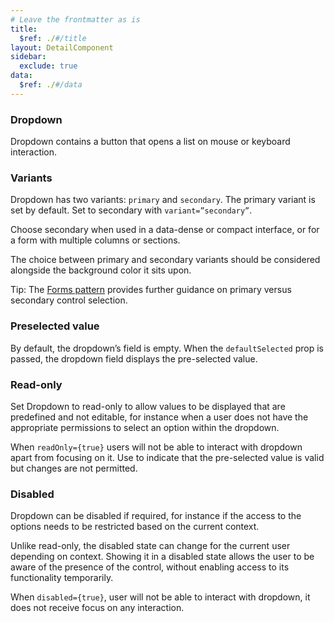 ```yaml
---
# Leave the frontmatter as is
title:
  $ref: ./#/title
layout: DetailComponent
sidebar:
  exclude: true
data:
  $ref: ./#/data
---
```


<LivePreviewControls>
<LivePreview componentName="dropdown" exampleName="Default">

### Dropdown

Dropdown contains a button that opens a list on mouse or keyboard interaction.

</LivePreview>

<LivePreview componentName="dropdown" exampleName="Variants" >

### Variants

Dropdown has two variants: `primary` and `secondary`. The primary variant is set by default. Set to secondary with `variant=”secondary”`.

Choose secondary when used in a data-dense or compact interface, or for a form with multiple columns or sections.

The choice between primary and secondary variants should be considered alongside the background color it sits upon.

Tip: The [Forms pattern](/salt/patterns/forms) provides further guidance on primary versus secondary control selection.

</LivePreview>

<LivePreview componentName="dropdown" exampleName="DefaultSelected" displayName="Preselected value" >

### Preselected value

By default, the dropdown’s field is empty. When the `defaultSelected` prop is passed, the dropdown field displays the pre-selected value.

</LivePreview>

<LivePreview componentName="dropdown" exampleName="Readonly" displayName="Read-only" >

### Read-only

Set Dropdown to read-only to allow values to be displayed that are predefined and not editable, for instance when a user does not have the appropriate permissions to select an option within the dropdown.

When `readOnly={true}` users will not be able to interact with dropdown apart from focusing on it.
Use to indicate that the pre-selected value is valid but changes are not permitted.

</LivePreview>

<LivePreview componentName="dropdown" exampleName="Disabled" >

### Disabled

Dropdown can be disabled if required, for instance if the access to the options needs to be restricted based on the current context.

Unlike read-only, the disabled state can change for the current user depending on context. Showing it in a disabled state allows the user to be aware of the presence of the control, without enabling access to its functionality temporarily.

When `disabled={true}`, user will not be able to interact with dropdown, it does not receive focus on any interaction.

</LivePreview>
</LivePreviewControls>
